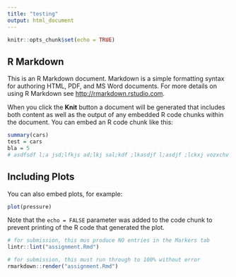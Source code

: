 ```yaml
---
title: "testing"
output: html_document
---
```


```r
knitr::opts_chunk$set(echo = TRUE)
```

## R Markdown

This is an R Markdown document. Markdown is a simple formatting syntax for authoring HTML, PDF, and MS Word documents. For more details on using R Markdown see <http://rmarkdown.rstudio.com>.

When you click the **Knit** button a document will be generated that includes both content as well as the output of any embedded R code chunks within the document. You can embed an R code chunk like this:

```r
summary(cars)
test = cars
bla = 5
# asdfsdf l;a jsd;lfkjs ad;lkj sal;kdf ;lkasdjf l;asdjf ;lckxj vozxchv pqoewrj asdplfj asc;lvh ;rly kewrj tpqoewihf asd;lkhv ;lskrjt apoweh 
```

## Including Plots

You can also embed plots, for example:

```r
plot(pressure)
```

Note that the `echo = FALSE` parameter was added to the code chunk to prevent printing of the R code that generated the plot.


```r
# for submission, this mus produce NO entries in the Markers tab
lintr::lint("assignment.Rmd")
```

```r
# for submission, this must run through to 100% without error
rmarkdown::render("assignment.Rmd")
```

